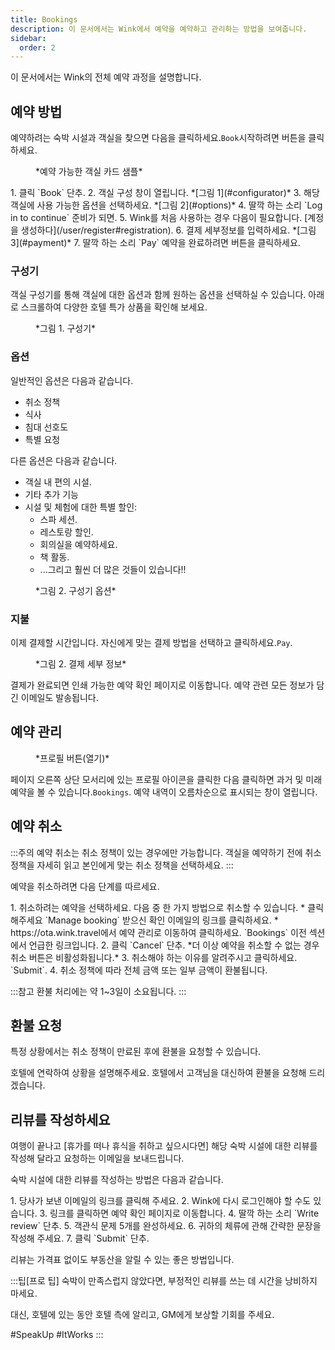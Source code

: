 ```yaml
---
title: Bookings
description: 이 문서에서는 Wink에서 예약을 예약하고 관리하는 방법을 보여줍니다.
sidebar:
  order: 2
---
```


이 문서에서는 Wink의 전체 예약 과정을 설명합니다.

## 예약 방법

예약하려는 숙박 시설과 객실을 찾으면 다음을 클릭하세요.`Book`시작하려면 버튼을 클릭하세요.

<figure>
  <CloudinaryImage width="350" height="819" resize="scale" quality="best" alt="예약 가능한 객실 카드" src="academy/guest-room-card" errorImage="noimage_opaque_nyrtl0.png" />

  <figcaption>*예약 가능한 객실 카드 샘플*</figcaption>
</figure>


<Steps>
  1. 클릭 `Book` 단추.
  2. 객실 구성 창이 열립니다. *[그림 1](#configurator)*
  3. 해당 객실에 사용 가능한 옵션을 선택하세요. *[그림 2](#options)*
  4. 딸깍 하는 소리 `Log in to continue` 준비가 되면.
  5. Wink를 처음 사용하는 경우 다음이 필요합니다. [계정을 생성하다](/user/register#registration).
  6. 결제 세부정보를 입력하세요. *[그림 3](#payment)*
  7. 딸깍 하는 소리 `Pay` 예약을 완료하려면 버튼을 클릭하세요.
</Steps>


### 구성기

객실 구성기를 통해 객실에 대한 옵션과 함께 원하는 옵션을 선택하실 수 있습니다.
아래로 스크롤하여 다양한 호텔 특가 상품을 확인해 보세요.

<figure>
  <CloudinaryImage width="700" height="1176" resize="scale" quality="best" alt="객실 구성기" src="academy/room-configurator-1" errorImage="noimage_opaque_nyrtl0.png" />

  <figcaption>*그림 1. 구성기*</figcaption>
</figure>


### 옵션

일반적인 옵션은 다음과 같습니다.

* 취소 정책
* 식사
* 침대 선호도
* 특별 요청

다른 옵션은 다음과 같습니다.

* 객실 내 편의 시설.
* 기타 추가 기능
* 시설 및 체험에 대한 특별 할인:
  * 스파 세션.
  * 레스토랑 할인.
  * 회의실을 예약하세요.
  * 책 활동.
  * ...그리고 훨씬 더 많은 것들이 있습니다!!

<figure>
  <CloudinaryImage width="700" height="1176" resize="scale" quality="best" alt="객실 구성기" src="academy/room-configurator-2" errorImage="noimage_opaque_nyrtl0.png" />

  <figcaption>*그림 2. 구성기 옵션*</figcaption>
</figure>


### 지불

이제 결제할 시간입니다. 자신에게 맞는 결제 방법을 선택하고 클릭하세요.`Pay`.

<figure>
  <CloudinaryImage width="700" height="1141" resize="scale" quality="best" alt="결제 세부 정보" src="academy/payment-modal" errorImage="noimage_opaque_nyrtl0.png" />

  <figcaption>*그림 2. 결제 세부 정보*</figcaption>
</figure>


결제가 완료되면 인쇄 가능한 예약 확인 페이지로 이동합니다.
예약 관련 모든 정보가 담긴 이메일도 발송됩니다.

## 예약 관리

<figure>
  <CloudinaryImage width="350" height="404" resize="scale" quality="best" alt="인증 시 계정 버튼" src="academy/account-button-auth-open" errorImage="noimage_opaque_nyrtl0.png" />

  <figcaption>*프로필 버튼(열기)*</figcaption>
</figure>


페이지 오른쪽 상단 모서리에 있는 프로필 아이콘을 클릭한 다음 클릭하면 과거 및 미래 예약을 볼 수 있습니다.`Bookings`.
예약 내역이 오름차순으로 표시되는 창이 열립니다.

## 예약 취소

:::주의
예약 취소는 취소 정책이 있는 경우에만 가능합니다. 객실을 예약하기 전에 취소 정책을 자세히 읽고 본인에게 맞는 취소 정책을 선택하세요.
:::

예약을 취소하려면 다음 단계를 따르세요.

<Steps>
  1. 취소하려는 예약을 선택하세요. 다음 중 한 가지 방법으로 취소할 수 있습니다.
     * 클릭해주세요 `Manage booking` 받으신 확인 이메일의 링크를 클릭하세요.
     * https://ota.wink.travel에서 예약 관리로 이동하여 클릭하세요. `Bookings` 이전 섹션에서 언급한 링크입니다.
  2. 클릭 `Cancel` 단추. *더 이상 예약을 취소할 수 없는 경우 취소 버튼은 비활성화됩니다.*
  3. 취소해야 하는 이유를 알려주시고 클릭하세요. `Submit`.
  4. 취소 정책에 따라 전체 금액 또는 일부 금액이 환불됩니다.
</Steps>


:::참고
환불 처리에는 약 1~3일이 소요됩니다.
:::

## 환불 요청

특정 상황에서는 취소 정책이 만료된 후에 환불을 요청할 수 있습니다.

호텔에 연락하여 상황을 설명해주세요. 호텔에서 고객님을 대신하여 환불을 요청해 드리겠습니다.

## 리뷰를 작성하세요

여행이 끝나고 \[휴가를 떠나 휴식을 취하고 싶으시다면] 해당 숙박 시설에 대한 리뷰를 작성해 달라고 요청하는 이메일을 보내드립니다.

숙박 시설에 대한 리뷰를 작성하는 방법은 다음과 같습니다.

<Steps>
  1. 당사가 보낸 이메일의 링크를 클릭해 주세요.
  2. Wink에 다시 로그인해야 할 수도 있습니다.
  3. 링크를 클릭하면 예약 확인 페이지로 이동합니다.
  4. 딸깍 하는 소리 `Write review` 단추.
  5. 객관식 문제 5개를 완성하세요.
  6. 귀하의 체류에 관해 간략한 문장을 작성해 주세요.
  7. 클릭 `Submit` 단추.
</Steps>


리뷰는 가격표 없이도 부동산을 알릴 수 있는 좋은 방법입니다.

:::팁\[프로 팁]
숙박이 만족스럽지 않았다면, 부정적인 리뷰를 쓰는 데 시간을 낭비하지 마세요.

대신, 호텔에 있는 동안 호텔 측에 알리고, GM에게 보상할 기회를 주세요.

\#SpeakUp #ItWorks
:::

